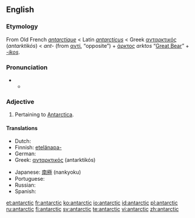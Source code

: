 {{also|Antarctic}}
==English==

===Etymology===
From Old French ''[[antarctique]]'' < Latin ''[[antarcticus]]'' < Greek [[ανταρκτικός]] (''antarktikós'') < ''ant-'' (from [[αντί]], “opposite”) + [[άρκτος]] ''arktos'' “[[Great Bear]]” + ''[[-ic|-ikos]]''.

===Pronunciation===
* {{a|RP}}
** {{IPA|/ænˈtɑːktɪk/}}

===Adjective===
{{en-adj}}

# Pertaining to [[Antarctica]].

====Translations====
{{trans-top|pertaining to Antarctica}}
* Dutch: {{t-|nl|antarctisch}}
* Finnish: [[etelänapa-]]
* German: {{t+|de|antarktisch}}
* Greek: [[ανταρκτικός]] (antarktikós)
{{trans-mid}}
* Japanese: [[南極]] (nankyoku)
* Portuguese: {{t+|pt|antártico}}
* Russian: {{t+|ru|антарктический|tr=antarktíčeskij}}
* Spanish: {{t+|es|antártico}}
{{trans-bottom}}

{{rfc}}

[[et:antarctic]]
[[fr:antarctic]]
[[ko:antarctic]]
[[io:antarctic]]
[[id:antarctic]]
[[pl:antarctic]]
[[ru:antarctic]]
[[fi:antarctic]]
[[sv:antarctic]]
[[te:antarctic]]
[[vi:antarctic]]
[[zh:antarctic]]